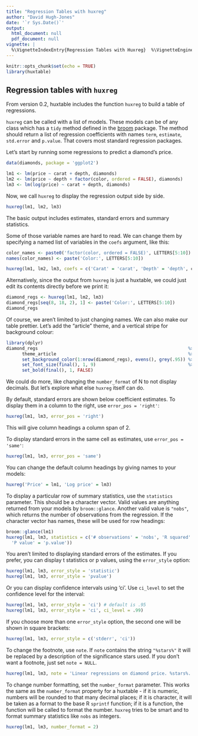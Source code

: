 ```yaml
---
title: "Regression Tables with huxreg"
author: "David Hugh-Jones"
date: '`r Sys.Date()`'
output:
  html_document: null
  pdf_document: null
vignette: |
  %\VignetteIndexEntry{Regression Tables with Huxreg}  %\VignetteEngine{knitr::rmarkdown}  \usepackage[utf8]{inputenc}
---
```


```r
knitr::opts_chunk$set(echo = TRUE)
library(huxtable)


```

## Regression tables with `huxreg`

From version 0.2, huxtable includes the function `huxreg` to build a table of regressions.

`huxreg` can be called with a list of models. These models can be of any class which has a `tidy` method defined
in the [broom](https://cran.r-project.org/?package=broom) package. The method should return a list of regression
coefficients with names `term`, `estimate`, `std.error` and `p.value`. That covers most standard regression packages.

Let's start by running some regressions to predict a diamond's price.

```r
data(diamonds, package = 'ggplot2')

lm1 <- lm(price ~ carat + depth, diamonds)
lm2 <- lm(price ~ depth + factor(color, ordered = FALSE), diamonds)
lm3 <- lm(log(price) ~ carat + depth, diamonds)
```

Now, we call `huxreg` to display the regression output side by side.

```r

huxreg(lm1, lm2, lm3)
```

The basic output includes estimates, standard errors and summary statistics. 

Some of those variable names are hard to read. We can change them by specifying a named list of variables in the
`coefs` argument, like this:


```r
color_names <- paste0('factor(color, ordered = FALSE)', LETTERS[5:10])
names(color_names) <- paste('Color:', LETTERS[5:10])

huxreg(lm1, lm2, lm3, coefs = c('Carat' = 'carat', 'Depth' = 'depth', color_names))
```

Alternatively, since the output from `huxreg` is just a huxtable, we could just edit its contents directly before we
print it:

```r
diamond_regs <- huxreg(lm1, lm2, lm3)
diamond_regs[seq(8, 18, 2), 1] <- paste('Color:', LETTERS[5:10])
diamond_regs
```

Of course, we aren't limited to just changing names. We can also make our table prettier. Let's add the "article" theme,
and a vertical stripe for background colour:

```r
library(dplyr)
diamond_regs                                                         %>% 
      theme_article                                                  %>% 
      set_background_color(1:nrow(diamond_regs), evens(), grey(.95)) %>% 
      set_font_size(final(), 1, 9)                                   %>% 
      set_bold(final(), 1, FALSE)

```

We could do more, like changing the `number_format` of N to not display decimals. But let's explore what else `huxreg` 
itself can do. 

By default, standard errors are shown below coefficient estimates. To display them in a column to the right, use
`error_pos = 'right'`:

```r
huxreg(lm1, lm3, error_pos = 'right')
```


This will give column headings a column span of 2.

To display standard errors in the same cell as estimates, use `error_pos = 'same'`:

```r
huxreg(lm1, lm3, error_pos = 'same')
```


You can change the default column headings by giving names to your models:

```r
huxreg('Price' = lm1, 'Log price' = lm3)
```


To display a particular row of summary statistics, use the `statistics` parameter. This should be a character vector.
Valid values are anything returned from your models by `broom::glance`. Another valid value is `"nobs"`, which 
returns the number of observations from the regression. If the character vector has names, these will be used for
row headings:

```r
broom::glance(lm1)
huxreg(lm1, lm3, statistics = c('# observations' = 'nobs', 'R squared' = 'r.squared', 'F statistic' = 'statistic',
  'P value' = 'p.value'))
```

You aren't limited to displaying standard errors of the estimates. If you prefer, you can display t statistics or
p values, using the `error_style` option:

```r
huxreg(lm1, lm3, error_style = 'statistic')
huxreg(lm1, lm3, error_style = 'pvalue')
```

Or you can display confidence intervals using 'ci'. Use `ci_level` to set the confidence level for the interval:

```r
huxreg(lm1, lm3, error_style = 'ci') # default is .95
huxreg(lm1, lm3, error_style = 'ci', ci_level = .99)
```

If you choose more than one `error_style` option, the second one will be shown in square brackets:

```r
huxreg(lm1, lm3, error_style = c('stderr', 'ci'))
```

To change the footnote, use `note`. If `note` contains the string `"%stars%"` it will be replaced by a description of the
significance stars used. If you don't want a footnote, just set `note = NULL`.


```r
huxreg(lm1, lm3, note = 'Linear regressions on diamond price. %stars%.')
```

To change number formatting, set the `number_format` parameter. This works the same as the `number_format` property
for a huxtable - if it is numeric, numbers will be rounded to that many decimal places; if it is character, it will be
taken as a format to the base R `sprintf` function; if it is a function, the function will be called to format the number. 
`huxreg` tries to be smart and to format summary statistics like `nobs` as integers.

```r
huxreg(lm1, lm3, number_format = 2)
```


